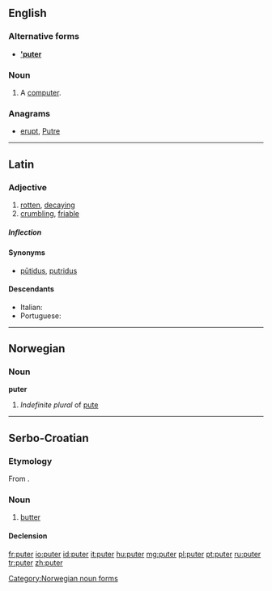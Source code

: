 {{also|Puter|'puter}}
==English==

===Alternative forms===
* '''[['puter]]'''

===Noun===
{{en-noun}}

# {{slang}} A [[computer]].

===Anagrams===
* [[erupt#English|erupt]], [[Putre#English|Putre]]

----

==Latin==

===Adjective===
{{la-adj-3rd-3E|puter|putris|putris|putre#Latin|putre}}

# [[rotten]], [[decaying]]
# [[crumbling]], [[friable]]

=====Inflection=====
{{la-decl-3rd-3E|puter|puter|putr}}

====Synonyms====
* {{sense|rotten}} [[putidus|pūtidus]], [[putridus]]

====Descendants====
* Italian: {{l|it|putre}}
* Portuguese: {{l|pt|podre}}
----

==Norwegian==

===Noun===
'''puter'''

# ''Indefinite plural'' of [[pute#Norwegian|pute]]

[[Category:Norwegian noun forms]]

----

==Serbo-Croatian==

===Etymology===
From {{etyl|de|sh}} {{term|Butter|lang=de}}.

===Noun===
{{sh-noun|g=m|head=pȕter|r|путер|пу̏тер}}

# [[butter]]

====Declension====
{{sh-decl-noun
|puter|putri
|putra|putara
|putru|putrima
|puter|putre
|putre|putri
|putru|putrima
|putrom|putrima
}}

[[fr:puter]]
[[io:puter]]
[[id:puter]]
[[it:puter]]
[[hu:puter]]
[[mg:puter]]
[[pl:puter]]
[[pt:puter]]
[[ru:puter]]
[[tr:puter]]
[[zh:puter]]